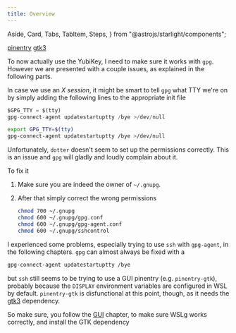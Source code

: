 ```yaml
---
title: Overview
---
```


  Aside,
  Card,
  Tabs,
  TabItem,
  Steps,
} from "@astrojs/starlight/components";

<Card title="Required" icon="puzzle">

[pinentry](https://archlinux.org/packages/core/x86_64/pinentry/)
[gtk3](https://archlinux.org/packages/extra/x86_64/gtk3/)

</Card>

To now actually use the YubiKey, I need to make sure it works with `gpg`.
However we are presented with a couple issues, as explained in the following parts.

<Aside type="tip">

In case we use an _X session_, it might be smart to tell `gpg` what TTY we're on
by simply adding the following lines to the appropriate init file

<Tabs syncKey="shell">

<TabItem label="Xonsh">

```py title=~/.config/xonsh/user.xsh ins={1-2}
$GPG_TTY = $(tty)
gpg-connect-agent updatestartuptty /bye >/dev/null
```

</TabItem>

<TabItem label="Nushell">

```bash title=~/.bashrc ins={1-2}
export GPG_TTY=$(tty)
gpg-connect-agent updatestartuptty /bye >/dev/null
```

</TabItem>

</Tabs>

</Aside>

<Aside type="caution" title="Wrong permissions">

Unfortunately, `dotter` doesn't seem to set up the permissions correctly.
This is an issue and `gpg` will gladly and loudly complain about it.

To fix it

<Steps>

1.  Make sure you are indeed the owner of `~/.gnupg`.

2.  After that simply correct the wrong permissions

    ```sh
    chmod 700 ~/.gnupg
    chmod 600 ~/.gnupg/gpg.conf
    chmod 600 ~/.gnupg/gpg-agent.conf
    chmod 600 ~/.gnupg/sshcontrol
    ```

</Steps>

</Aside>

<Aside type="caution">

I experienced some problems, especially trying to use `ssh` with `gpg-agent`, in the following chapters.
`gpg` can almost always be fixed with a

```sh
gpg-connect-agent updatestartuptty /bye
```

but `ssh` still seems to be trying to use a GUI pinentry (e.g. `pinentry-gtk`),
probably because the `DISPLAY` environment variables are configured in WSL by default.
`pinentry-gtk` is disfunctional at this point, though, as it needs the [gtk3](https://archlinux.org/packages/extra/x86_64/gtk3/) dependency.

So make sure, you follow the [GUI](/DustWSL/ref/gui) chapter, to make sure WSLg works correctly, and install the GTK dependency

</Aside>
